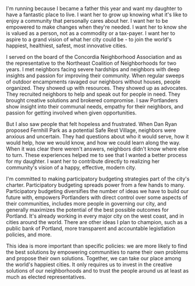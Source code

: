 I'm running because I became a father this year and want my daughter to have a fantastic place to live. I want her to grow up knowing what it's like to enjoy a community that personally cares about her. I want her to be empowered to make changes when they're needed. I want her to know she is valued as a person, not as a commodity or a tax-payer. I want her to aspire to a grand vision of what her city could be - to join the world's happiest, healthiest, safest, most innovative cities.

I served on the board of the Concordia Neighborhood Association and as the representative to the Northeast Coalition of Neighborhoods for two years. I met neighbors facing severe hardships and neighbors with deep insights and passion for improving their community. When regular sweeps of outdoor encampments ravaged our neighbors without houses, people organized. They showed up with resources. They showed up as advocates. They recruited neighbors to help and speak out for people in need. They brought creative solutions and brokered compromise. I saw Portlanders show insight into their communal needs, empathy for their neighbors, and passion for getting involved when given opportunities.

But I also saw people that felt hopeless and frustrated. When Dan Ryan proposed Fernhill Park as a potential Safe Rest Village, neighbors were anxious and uncertain. They had questions about who it would serve, how it would help, how we would know, and how we could learn along the way. When it was clear there weren't answers, neighbors didn't know where else to turn. These experiences helped me to see that I wanted a better process for my daughter. I want her to contribute directly to realizing her community's vision of a happy, effective, modern city.

I'm committed to making participatory budgeting strategies part of the city's charter. Participatory budgeting spreads power from a few hands to many. Participatory budgeting diversifies the number of ideas we have to build our future with, empowers Portlanders with direct control over some aspects of their communities, includes more people in governing our city, and generally maximizes the potential of the best possible outcomes for Portland. It's already working in every major city on the west coast, and in cities around the world. There are other ideas I plan to champion, such as a public bank of Portland, more transparent and accountable legistlation policies, and more. 

This idea is more important than specific policies: we are more likely to find the best solutions by empowering communities to name their own problems and propose their own solutions. Together, we can take our place among the world's happiest cities. It only requires us to invest in the creative solutions of our neighborhoods and to trust the people around us at least as much as elected representatives.